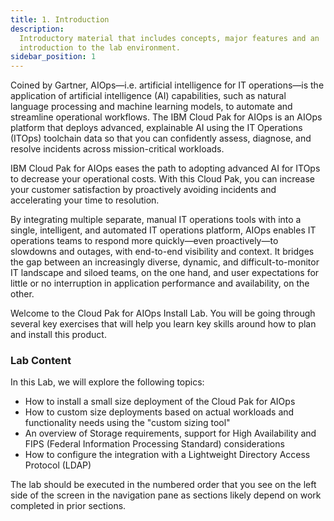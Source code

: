 ```yaml
---
title: 1. Introduction
description:
  Introductory material that includes concepts, major features and an
  introduction to the lab environment.
sidebar_position: 1
---
```


Coined by Gartner, AIOps—i.e. artificial intelligence for IT operations—is the application of artificial intelligence (AI) capabilities, 
such as natural language processing and machine learning models, to automate and streamline operational workflows.
The IBM Cloud Pak for AIOps is an AIOps platform that deploys advanced, explainable AI using the IT Operations 
(ITOps) toolchain data so that you can confidently assess, diagnose, and resolve incidents across mission-critical workloads.

IBM Cloud Pak for AIOps eases the path to adopting advanced AI for ITOps to decrease your operational 
costs. With this Cloud Pak, you can increase your customer satisfaction by proactively avoiding incidents and 
accelerating your time to resolution.

By integrating multiple separate, manual IT operations tools with into a single, intelligent, and automated IT 
operations platform, AIOps enables IT operations teams to respond more quickly—even proactively—to slowdowns and outages, 
with end-to-end visibility and context. It bridges the gap between an increasingly diverse, dynamic, and difficult-to-monitor 
IT landscape and siloed teams, on the one hand, and user expectations for little or no interruption in application performance and availability, on the other. 

Welcome to the Cloud Pak for AIOps Install Lab. You will be going through several key exercises that will help 
you learn key skills around how to plan and install this product.


### Lab Content

In this Lab, we will explore the following topics:

* How to install a small size deployment of the Cloud Pak for AIOps
* How to custom size deployments based on actual workloads and functionality needs using the "custom sizing tool"
* An overview of Storage requirements, support for High Availability and FIPS (Federal Information Processing Standard) considerations
* How to configure the integration with a Lightweight Directory Access Protocol (LDAP)


The lab should be executed in the numbered order that you see on the left side of the screen in the navigation pane as sections likely depend on work completed in prior sections.